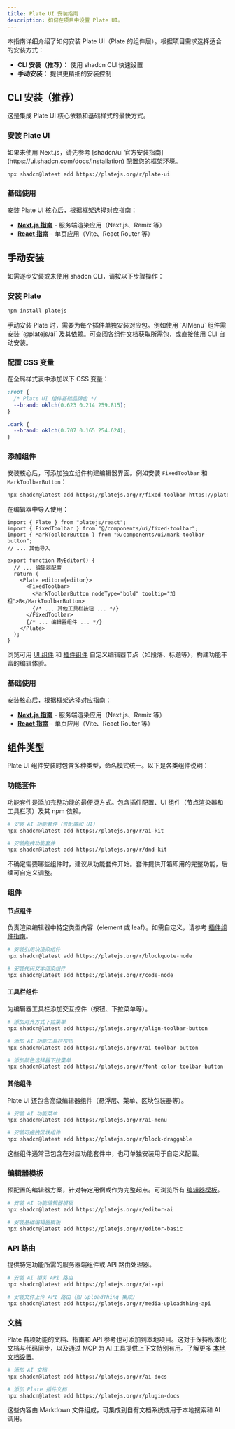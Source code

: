 ```yaml
---
title: Plate UI 安装指南
description: 如何在项目中设置 Plate UI。
---
```


本指南详细介绍了如何安装 Plate UI（Plate 的组件层）。根据项目需求选择适合的安装方式：

*   **CLI 安装（推荐）：** 使用 shadcn CLI 快速设置
*   **手动安装：** 提供更精细的安装控制

## CLI 安装（推荐）

这是集成 Plate UI 核心依赖和基础样式的最快方式。

<Steps>

### 安装 Plate UI

<Callout type="info">
  如果未使用 Next.js，请先参考 [shadcn/ui 官方安装指南](https://ui.shadcn.com/docs/installation) 配置您的框架环境。
</Callout>

```bash
npx shadcn@latest add https://platejs.org/r/plate-ui
```

### 基础使用 

安装 Plate UI 核心后，根据框架选择对应指南：

*   **[Next.js 指南](./next)** - 服务端渲染应用（Next.js、Remix 等）
*   **[React 指南](./react)** - 单页应用（Vite、React Router 等）

</Steps>

## 手动安装

如需逐步安装或未使用 shadcn CLI，请按以下步骤操作：

<Steps>

### 安装 Plate

```bash
npm install platejs
```

<Callout type="note" title="插件依赖">
  手动安装 Plate 时，需要为每个插件单独安装对应包。例如使用 `AIMenu` 组件需安装 `@platejs/ai` 及其依赖。可查阅各组件文档获取所需包，或直接使用 CLI 自动安装。
</Callout>

### 配置 CSS 变量

在全局样式表中添加以下 CSS 变量：

```css title="app/globals.css"
:root {
  /* Plate UI 组件基础品牌色 */
  --brand: oklch(0.623 0.214 259.815);
}

.dark {
  --brand: oklch(0.707 0.165 254.624);
}
```

### 添加组件

安装核心后，可添加独立组件构建编辑器界面。例如安装 `FixedToolbar` 和 `MarkToolbarButton`：

```bash
npx shadcn@latest add https://platejs.org/r/fixed-toolbar https://platejs.org/r/mark-toolbar-button
```

在编辑器中导入使用：

```tsx showLineNumbers title="components/editor.tsx"
import { Plate } from "platejs/react";
import { FixedToolbar } from "@/components/ui/fixed-toolbar";
import { MarkToolbarButton } from "@/components/ui/mark-toolbar-button";
// ... 其他导入

export function MyEditor() {
  // ... 编辑器配置
  return (
    <Plate editor={editor}>
      <FixedToolbar>
        <MarkToolbarButton nodeType="bold" tooltip="加粗">B</MarkToolbarButton>
        {/* ... 其他工具栏按钮 ... */}
      </FixedToolbar>
      {/* ... 编辑器组件 ... */}
    </Plate>
  );
}
```

浏览可用 [UI 组件](/docs/components) 和 [插件组件](/docs/plugin-components) 自定义编辑器节点（如段落、标题等），构建功能丰富的编辑体验。

### 基础使用 

安装核心后，根据框架选择对应指南：

*   **[Next.js 指南](./next)** - 服务端渲染应用（Next.js、Remix 等）
*   **[React 指南](./react)** - 单页应用（Vite、React Router 等）

</Steps>

## 组件类型

Plate UI 组件安装时包含多种类型，命名模式统一。以下是各类组件说明：

### 功能套件

功能套件是添加完整功能的最便捷方式。包含插件配置、UI 组件（节点渲染器和工具栏项）及其 npm 依赖。

```bash
# 安装 AI 功能套件（含配置和 UI）
npx shadcn@latest add https://platejs.org/r/ai-kit

# 安装拖拽功能套件
npx shadcn@latest add https://platejs.org/r/dnd-kit
```

<Callout type="note">
  不确定需要哪些组件时，建议从功能套件开始。套件提供开箱即用的完整功能，后续可自定义调整。
</Callout>

### 组件

#### 节点组件

负责渲染编辑器中特定类型内容（element 或 leaf）。如需自定义，请参考 [插件组件指南](/docs/plugin-components)。

```bash
# 安装引用块渲染组件
npx shadcn@latest add https://platejs.org/r/blockquote-node

# 安装代码文本渲染组件
npx shadcn@latest add https://platejs.org/r/code-node
```

#### 工具栏组件

为编辑器工具栏添加交互控件（按钮、下拉菜单等）。

```bash
# 添加对齐方式下拉菜单
npx shadcn@latest add https://platejs.org/r/align-toolbar-button

# 添加 AI 功能工具栏按钮
npx shadcn@latest add https://platejs.org/r/ai-toolbar-button

# 添加颜色选择器下拉菜单
npx shadcn@latest add https://platejs.org/r/font-color-toolbar-button
```

#### 其他组件

Plate UI 还包含高级编辑器组件（悬浮层、菜单、区块包装器等）。

```bash
# 安装 AI 功能菜单
npx shadcn@latest add https://platejs.org/r/ai-menu

# 安装可拖拽区块组件
npx shadcn@latest add https://platejs.org/r/block-draggable
```

这些组件通常已包含在对应功能套件中，也可单独安装用于自定义配置。

### 编辑器模板

预配置的编辑器方案，针对特定用例或作为完整起点。可浏览所有 [编辑器模板](/editors)。

```bash
# 安装 AI 功能编辑器模板
npx shadcn@latest add https://platejs.org/r/editor-ai

# 安装基础编辑器模板
npx shadcn@latest add https://platejs.org/r/editor-basic
```

### API 路由

提供特定功能所需的服务器端组件或 API 路由处理器。

```bash
# 安装 AI 相关 API 路由
npx shadcn@latest add https://platejs.org/r/ai-api

# 安装文件上传 API 路由（如 UploadThing 集成）
npx shadcn@latest add https://platejs.org/r/media-uploadthing-api
```

### 文档

Plate 各项功能的文档、指南和 API 参考也可添加到本地项目。这对于保持版本化文档与代码同步，以及通过 MCP 为 AI 工具提供上下文特别有用。了解更多 [本地文档设置](/installation/docs)。

```bash
# 添加 AI 文档
npx shadcn@latest add https://platejs.org/r/ai-docs

# 添加 Plate 插件文档
npx shadcn@latest add https://platejs.org/r/plugin-docs
```

这些内容由 Markdown 文件组成，可集成到自有文档系统或用于本地搜索和 AI 调用。